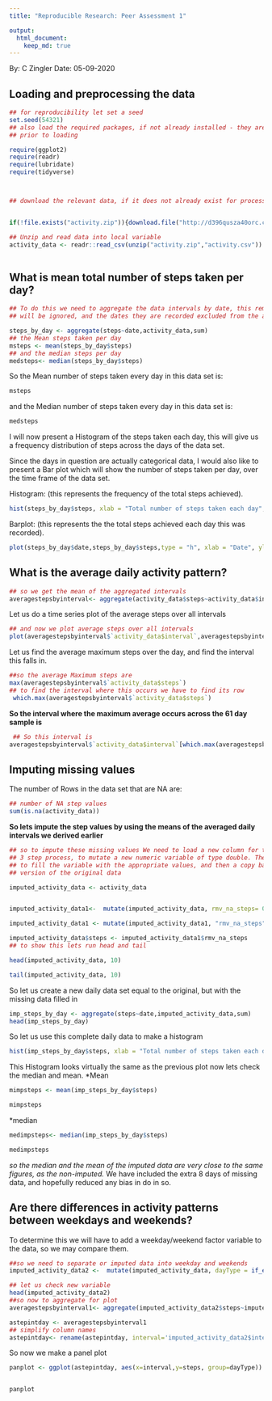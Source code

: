 ---
title: "Reproducible Research: Peer Assessment 1"

output: 
  html_document:
    keep_md: true
---
By:     C Zingler 
Date:   05-09-2020

## Loading and preprocessing the data
```{r echo=TRUE}
## for reproducibility let set a seed
set.seed(54321)
## also load the required packages, if not already installed - they are required to be installed
## prior to loading

require(ggplot2)
require(readr)
require(lubridate)
require(tidyverse)



## download the relevant data, if it does not already exist for processing on the local machine


if(!file.exists("activity.zip")){download.file("http://d396qusza40orc.cloudfront.net/repdata%2Fdata%2Factivity.zip","activity.zip")}

## Unzip and read data into local variable
activity_data <- readr::read_csv(unzip("activity.zip","activity.csv"))
 

```


## What is mean total number of steps taken per day?
```{r echo=TRUE}
## To do this we need to aggregate the data intervals by date, this remove all the NA values as they 
## will be ignored, and the dates they are recorded excluded from the aggregate

steps_by_day <- aggregate(steps~date,activity_data,sum)
## the Mean steps taken per day
msteps <- mean(steps_by_day$steps)
## and the median steps per day
medsteps<- median(steps_by_day$steps)

```
So the Mean number of steps taken every day in this data set is:
```{r echo=TRUE}
msteps
```
and the Median number of steps taken every day in this data set is:
```{r echo=TRUE}
medsteps
```
I will now present a Histogram of the steps taken each day, this will give us a frequency
distribution of steps across the days of the data set.  

Since the days in question are actually categorical data, I would also like to present a Bar plot
which will show the number of steps taken per day, over the time frame of the data set.  

Histogram: (this represents the frequency of the total steps achieved).  
```{r echo=TRUE}
hist(steps_by_day$steps, xlab = "Total number of steps taken each day", ylab = "How often this was achieved ", main = "Frequency of steps achieved over the date range", breaks = 10)
```
  

Barplot:  (this represents the the total steps achieved each day this was recorded).
```{r echo=TRUE}
plot(steps_by_day$date,steps_by_day$steps,type = "h", xlab = "Date", ylab = "Steps", main = "Total steps per day")
```


## What is the average daily activity pattern?
```{r echo= TRUE}
## so we get the mean of the aggregated intervals
averagestepsbyinterval<- aggregate(activity_data$steps~activity_data$interval,activity_data,mean)
```
  

Let us do a time series plot of the average steps over all intervals  
  

```{r echo= TRUE}
## and now we plot average steps over all intervals
plot(averagestepsbyinterval$`activity_data$interval`,averagestepsbyinterval$`activity_data$steps`, type = "l" ,xlab = "5 minute intervals in a day (from 00:00 to 24:00)", ylab = "average steps taken", main = "Average steps taken in an interval")
```

  
Let us find the average maximum steps over the day, and find the interval this falls in.

```{r echo= TRUE}
##so the average Maximum steps are
max(averagestepsbyinterval$`activity_data$steps`)
## to find the interval where this occurs we have to find its row
 which.max(averagestepsbyinterval$`activity_data$steps`)
```
**So the interval where the maximum average occurs across the 61 day sample is**
 
```{r echo= TRUE} 
 ## So this interval is 
averagestepsbyinterval$`activity_data$interval`[which.max(averagestepsbyinterval$`activity_data$steps`)] 

```

## Imputing missing values
The number of Rows in the data set that are NA are:
```{r echo= TRUE} 
## number of NA step values
sum(is.na(activity_data))


``` 
**So lets impute the step values by using the means of the averaged daily intervals we derived earlier**

```{r echo=TRUE}
## so to impute these missing values We need to load a new column for the imputed data this will be a 
## 3 step process, to mutate a new numeric variable of type double. Then running Mutate again 
## to fill the variable with the appropriate values, and then a copy back to make a newly imputed 
## version of the original data

imputed_activity_data <- activity_data


imputed_activity_data1<-  mutate(imputed_activity_data, rmv_na_steps= 0)

imputed_activity_data1 <- mutate(imputed_activity_data1, "rmv_na_steps" =  if_else(is.na(imputed_activity_data1$steps),round(averagestepsbyinterval$`activity_data$steps` [match(imputed_activity_data1$interval, averagestepsbyinterval$`activity_data$interval` )],0), imputed_activity_data1$steps))

imputed_activity_data$steps <- imputed_activity_data1$rmv_na_steps
## to show this lets run head and tail

head(imputed_activity_data, 10)

tail(imputed_activity_data, 10)

```
So let us create a new daily data set equal to the original, but with the missing data filled in

```{r echo= TRUE} 
imp_steps_by_day <- aggregate(steps~date,imputed_activity_data,sum)
head(imp_steps_by_day)
```
So let us use this complete daily data to make a histogram

```{r echo= TRUE}
hist(imp_steps_by_day$steps, xlab = "Total number of steps taken each day", ylab = "How often this was achieved ", main = "Frequency of steps achieved over the date range", breaks = 10)

```
This Histogram looks virtually the same as the previous plot
now lets check the median and mean.
*Mean
```{r echo=TRUE}
mimpsteps <- mean(imp_steps_by_day$steps)

mimpsteps
```
*median

```{r echo=TRUE}
medimpsteps<- median(imp_steps_by_day$steps)

medimpsteps

```
*so the median and the mean of the imputed data are very close to the same figures, as the non-imputed.*
We have included the extra 8 days of missing data, and hopefully reduced any bias in do in so.

## Are there differences in activity patterns between weekdays and weekends?

To determine this we will have to add a weekday/weekend factor variable to the data, so we may compare them.

```{r echo= TRUE}
##so we need to separate or imputed data into weekday and weekends
imputed_activity_data2 <-  mutate(imputed_activity_data, dayType = if_else(weekdays(imputed_activity_data$date)=="Saturday" |weekdays(imputed_activity_data$date)=="Sunday", "Weekend","Weekday" ))

## let us check new variable
head(imputed_activity_data2)
##so now to aggregate for plot
averagestepsbyinterval1<- aggregate(imputed_activity_data2$steps~imputed_activity_data2$interval+ imputed_activity_data2$dayType,imputed_activity_data2,mean)

astepintday <- averagestepsbyinterval1
## simplify column names
astepintday<- rename(astepintday, interval='imputed_activity_data2$interval' ,dayType='imputed_activity_data2$dayType', steps='imputed_activity_data2$steps')

```
So now we make a panel plot
```{r echo= TRUE}
panplot <- ggplot(astepintday, aes(x=interval,y=steps, group=dayType)) + geom_line()  +  labs(title = "Average daily steps per interval by weekdays vs. weekend", x = "interval", y= "average number of steps")+ facet_grid(dayType ~ .)


panplot


```

